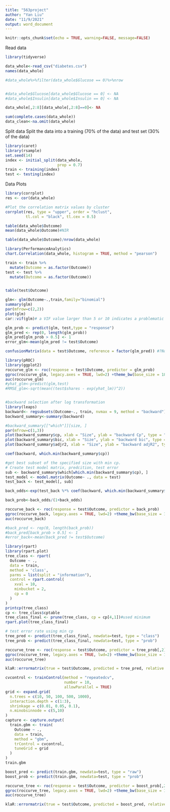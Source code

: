```yaml
---
title: "563project"
author: "Yan Liu"
date: "11/9/2021"
output: word_document
---
```


```r
knitr::opts_chunk$set(echo = TRUE, warning=FALSE, message=FALSE)
```

Read data
```r
library(tidyverse)

data_whole<-read_csv("diabetes.csv")
names(data_whole)

#data_whole%>%filter(data_whole$Glucose == 0)%>%nrow


#data_whole$Glucose[data_whole$Glucose == 0] <- NA
#data_whole$Insulin[data_whole$Insulin == 0] <- NA

data_whole[,2:8][data_whole[,2:8]==0]<- NA

sum(complete.cases(data_whole))
data_clean<-na.omit(data_whole)
```

Split data
Split the data into a training (70% of the data) and test set (30% of the data)
```r
library(caret)
library(rsample)
set.seed(14)
index <- initial_split(data_whole,
                       prop = 0.7)
train <- training(index)
test <- testing(index)
```

Data Plots

```r
library(corrplot)
res <- cor(data_whole)

#Plot the correlation matrix values by cluster
corrplot(res, type = "upper", order = "hclust",
         tl.col = "black", tl.cex = 0.5)

table(data_whole$Outcome)
mean(data_whole$Outcome)#NIR

table(data_whole$Outcome)/nrow(data_whole)
```


```r
library(PerformanceAnalytics)
chart.Correlation(data_whole, histogram = TRUE, method = "pearson")
```

```r
train <- train %>% 
  mutate(Outcome = as.factor(Outcome))
test <- test %>% 
  mutate(Outcome = as.factor(Outcome))


table(test$Outcome)
```

```r
glm<- glm(Outcome~.,train,family="binomial")
summary(glm)
par(mfrow=c(2,2))
plot(glm)
car::vif(glm)# a VIF value larger than 5 or 10 indicates a problematic amount of multicollinearity, No multicollinearity

glm_prob <- predict(glm, test,type = "response")
glm_pred <- rep(0, length(glm_prob))
glm_pred[glm_prob > 0.5] <- 1
error_glm<-mean(glm_pred != test$Outcome)

confusionMatrix(data = test$Outcome, reference = factor(glm_pred)) #?No Information Rate : 0.7749  

library(pROC)
library(ggplot2)
roccurve_glm <- roc(response = test$Outcome, predictor = glm_prob)
ggroc(roccurve_glm, legacy.axes = TRUE, lwd=2) +theme_bw(base_size = 18)
auc(roccurve_glm)
#yhat_glm<-predict(glm,test)
#RMSE_glm<-sqrt(mean((test$shares - exp(yhat_lm))^2))
```

```r


```

```r
#backward selection after log transformation
library(leaps)
backward<- regsubsets(Outcome~., train, nvmax = 9, method = "backward")
backward_summary<-summary(backward)

#backward_summary[["which"]][size, ]
par(mfrow=c(1,3))
plot(backward_summary$cp, xlab = "Size", ylab = "backward Cp", type = "l")
plot(backward_summary$bic, xlab = "Size", ylab = "backward bic", type = "l")
plot(backward_summary$adjr2, xlab = "Size", ylab = "backward adjR2", type = "l")

coef(backward, which.min(backward_summary$cp))

#get best subset of the specified size with min cp.
# Create test model matrix, predcition, test error
sub <- backward_summary$which[which.min(backward_summary$cp), ]
test_model <- model.matrix(Outcome~ ., data = test)
test_back <- test_model[, sub]

back_odds<-exp(test_back %*% coef(backward, which.min(backward_summary$cp)))

back_prob<-back_odds/(1+back_odds)

roccurve_back <- roc(response = test$Outcome, predictor = back_prob)
ggroc(roccurve_back, legacy.axes = TRUE, lwd=2) +theme_bw(base_size = 18)
auc(roccurve_back)

#back_pred <- rep(0, length(back_prob))
#back_pred[back_prob > 0.5] <- 1
#error_back<-mean(back_pred != test$Outcome)


```

```r
library(rpart)
library(rpart.plot)
tree_class <- rpart(
  Outcome ~ .,
  data = train,
  method = 'class',
  parms = list(split = "information"),
  control = rpart.control(
    xval = 10,
    minbucket = 2,
    cp = 0
  )
)
printcp(tree_class)
cp <- tree_class$cptable
tree_class_final <- prune(tree_class, cp = cp[4,1])#used minimum
rpart.plot(tree_class_final)

# test error rate using min cp
tree_pred <- predict(tree_class_final, newdata=test, type = "class")
tree_prob <- predict(tree_class_final, newdata=test, type = "prob")

roccurve_tree <- roc(response = test$Outcome, predictor = tree_prob[,2])
ggroc(roccurve_tree, legacy.axes = TRUE, lwd=2) +theme_bw(base_size = 18)
auc(roccurve_tree)

klaR::errormatrix(true = test$Outcome, predicted = tree_pred, relative = TRUE)
```

```r
cvcontrol <- trainControl(method = "repeatedcv",
                          number = 10,
                          allowParallel = TRUE)
grid <- expand.grid(
  n.trees = c(10, 50, 100, 500, 1000),
  interaction.depth = c(1:3),
  shrinkage = c(0.01, 0.05, 0.1),
  n.minobsinnode = c(5,10)
)
capture <- capture.output(
  train.gbm <- train(
    Outcome ~ .,
    data = train,
    method = "gbm",
    trControl = cvcontrol,
    tuneGrid = grid
  )
)
train.gbm

boost_pred <- predict(train.gbm, newdata=test, type = "raw")
boost_prob <- predict(train.gbm, newdata=test, type = "prob")

roccurve_tree <- roc(response = test$Outcome, predictor = boost_prob[,2])
ggroc(roccurve_tree, legacy.axes = TRUE, lwd=2) +theme_bw(base_size = 18)
auc(roccurve_tree)

klaR::errormatrix(true = test$Outcome, predicted = boost_pred, relative = TRUE)

```

